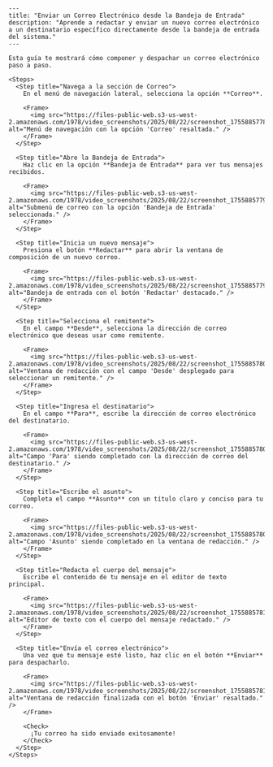 ```mdx
---
title: "Enviar un Correo Electrónico desde la Bandeja de Entrada"
description: "Aprende a redactar y enviar un nuevo correo electrónico a un destinatario específico directamente desde la bandeja de entrada del sistema."
---

Esta guía te mostrará cómo componer y despachar un correo electrónico paso a paso.

<Steps>
  <Step title="Navega a la sección de Correo">
    En el menú de navegación lateral, selecciona la opción **Correo**.

    <Frame>
      <img src="https://files-public-web.s3-us-west-2.amazonaws.com/1978/video_screenshots/2025/08/22/screenshot_1755885778_0_68a8b0d2c2edc.jpg" alt="Menú de navegación con la opción 'Correo' resaltada." />
    </Frame>
  </Step>

  <Step title="Abre la Bandeja de Entrada">
    Haz clic en la opción **Bandeja de Entrada** para ver tus mensajes recibidos.

    <Frame>
      <img src="https://files-public-web.s3-us-west-2.amazonaws.com/1978/video_screenshots/2025/08/22/screenshot_1755885779_1_68a8b0d3614fe.jpg" alt="Submenú de correo con la opción 'Bandeja de Entrada' seleccionada." />
    </Frame>
  </Step>

  <Step title="Inicia un nuevo mensaje">
    Presiona el botón **Redactar** para abrir la ventana de composición de un nuevo correo.

    <Frame>
      <img src="https://files-public-web.s3-us-west-2.amazonaws.com/1978/video_screenshots/2025/08/22/screenshot_1755885779_2_68a8b0d3c16f9.jpg" alt="Bandeja de entrada con el botón 'Redactar' destacado." />
    </Frame>
  </Step>

  <Step title="Selecciona el remitente">
    En el campo **Desde**, selecciona la dirección de correo electrónico que deseas usar como remitente.

    <Frame>
      <img src="https://files-public-web.s3-us-west-2.amazonaws.com/1978/video_screenshots/2025/08/22/screenshot_1755885780_3_68a8b0d412fc2.jpg" alt="Ventana de redacción con el campo 'Desde' desplegado para seleccionar un remitente." />
    </Frame>
  </Step>

  <Step title="Ingresa el destinatario">
    En el campo **Para**, escribe la dirección de correo electrónico del destinatario.

    <Frame>
      <img src="https://files-public-web.s3-us-west-2.amazonaws.com/1978/video_screenshots/2025/08/22/screenshot_1755885780_4_68a8b0d485f58.jpg" alt="Campo 'Para' siendo completado con la dirección de correo del destinatario." />
    </Frame>
  </Step>

  <Step title="Escribe el asunto">
    Completa el campo **Asunto** con un título claro y conciso para tu correo.

    <Frame>
      <img src="https://files-public-web.s3-us-west-2.amazonaws.com/1978/video_screenshots/2025/08/22/screenshot_1755885780_5_68a8b0d4c1613.jpg" alt="Campo 'Asunto' siendo completado en la ventana de redacción." />
    </Frame>
  </Step>

  <Step title="Redacta el cuerpo del mensaje">
    Escribe el contenido de tu mensaje en el editor de texto principal.

    <Frame>
      <img src="https://files-public-web.s3-us-west-2.amazonaws.com/1978/video_screenshots/2025/08/22/screenshot_1755885781_6_68a8b0d531d2c.jpg" alt="Editor de texto con el cuerpo del mensaje redactado." />
    </Frame>
  </Step>

  <Step title="Envía el correo electrónico">
    Una vez que tu mensaje esté listo, haz clic en el botón **Enviar** para despacharlo.

    <Frame>
      <img src="https://files-public-web.s3-us-west-2.amazonaws.com/1978/video_screenshots/2025/08/22/screenshot_1755885781_7_68a8b0d5709f8.jpg" alt="Ventana de redacción finalizada con el botón 'Enviar' resaltado." />
    </Frame>

    <Check>
      ¡Tu correo ha sido enviado exitosamente!
    </Check>
  </Step>
</Steps>



